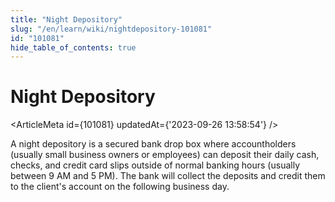 ```yaml
---
title: "Night Depository"
slug: "/en/learn/wiki/nightdepository-101081"
id: "101081"
hide_table_of_contents: true
---
```



# Night Depository

<ArticleMeta id={101081} updatedAt={'2023-09-26 13:58:54'} />
<div className='border-solid border-b border-t-0 my-4 border-[var(--ifm-color-gray-300)]' />

A night depository is a secured bank drop box where accountholders (usually small business owners or employees) can deposit their daily cash, checks, and credit card slips outside of normal banking hours (usually between 9 AM and 5 PM). The bank will collect the deposits and credit them to the client's account on the following business day.

